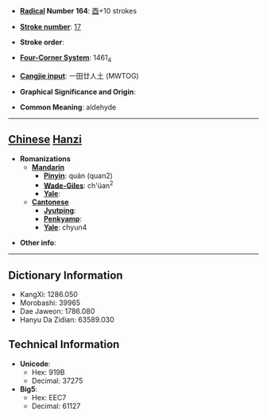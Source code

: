 * '''[[Wiktionary:Chinese radical index| Radical]] Number 164''': [[Wiktionary:Chinese radical index 酉|酉]]+10 strokes

* '''[[Wiktionary:Chinese total strokes index|Stroke number]]''': [[Wiktionary:Chinese total strokes index 17|17]]

* '''Stroke order''': 

* '''[[Wiktionary:Chinese four corner index|Four-Corner System]]''': 1461<sub>4</sub>

* '''[[Wiktionary:Chinese Cangjie index|Cangjie input]]''': 一田廿人土 (MWTOG)

* '''Graphical Significance and Origin''': 

* '''Common Meaning''': aldehyde

----

== [[Chinese]] [[Hanzi]] ==

* '''Romanizations'''
** '''[[Mandarin]]'''
*** '''[[Pinyin]]''': quán (quan2)
*** '''[[Wade-Giles]]''': ch'üan<sup>2</sup>
*** '''[[Yale]]''': 
** '''[[Cantonese]]'''
*** '''[[Jyutping]]''':
*** '''[[Penkyamp]]''': 
*** '''[[Yale]]''': chyun4

* '''Other info''': 

----

== Dictionary Information ==

* KangXi: 1286.050
* Morobashi: 39965
* Dae Jaweon: 1786.080
* Hanyu Da Zidian: 63589.030

== Technical Information ==

* '''Unicode''':
** Hex: 919B
** Decimal: 37275
* '''Big5''':
** Hex: EEC7
** Decimal: 61127